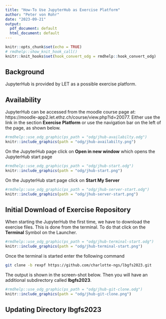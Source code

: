 ```yaml
---
title: "How-To Use JupyterHub as Exercise Platform"
author: "Peter von Rohr"
date: "2023-09-21"
output:
  pdf_document: default
  html_document: default
---
```


```r
knitr::opts_chunk$set(echo = TRUE)
# rmdhelp::show_knit_hook_call()
knitr::knit_hooks$set(hook_convert_odg = rmdhelp::hook_convert_odg)
```


## Background
JupyterHub is provided by LET as a possible exercise platform. 


## Availability
JupyterHub can be accessed from the moodle course page at: https://moodle-app2.let.ethz.ch/course/view.php?id=20077. 
Either use the link in the section __Exercise Platform__ or use the navigation bar on the left of the page, as shown below.

```r
#rmdhelp::use_odg_graphic(ps_path = "odg/jhub-availabilty.odg")
knitr::include_graphics(path = "odg/jhub-availabilty.png")
```

On the JupyterHub page click on __Open in new window__ which opens the JupyterHub start page

```r
#rmdhelp::use_odg_graphic(ps_path = "odg/jhub-start.odg")
knitr::include_graphics(path = "odg/jhub-start.png")
```

On the JupyterHub start page click on __Start My Server__

```r
#rmdhelp::use_odg_graphic(ps_path = "odg/jhub-server-start.odg")
knitr::include_graphics(path = "odg/jhub-server-start.png")
```


## Initial Download of Exercise Repository
When starting the JupyterHub the first time, we have to download the exercise files. This is done from the terminal. To do that click on the __Terminal__ Symbol on the Launcher.

```r
#rmdhelp::use_odg_graphic(ps_path = "odg/jhub-terminal-start.odg")
knitr::include_graphics(path = "odg/jhub-terminal-start.png")
```

Once the terminal is started enter the following command

```bash
git clone -b rexpf https://github.com/charlotte-ngs/lbgfs2023.git
```

The output is shown in the screen-shot below. Then you will have an additional subdirectory called __lbgfs2023__. 

```r
#rmdhelp::use_odg_graphic(ps_path = "odg/jhub-git-clone.odg")
knitr::include_graphics(path = "odg/jhub-git-clone.png")
```


## Updating Directory lbgfs2023
  
